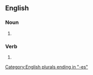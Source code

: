 ==English==

===Noun===
{{head|en|noun form}}

# {{plural of|en|interfix}}

===Verb===
{{head|en|verb form}}

# {{en-third-person singular of|interfix}}

[[Category:English plurals ending in "-es"]]